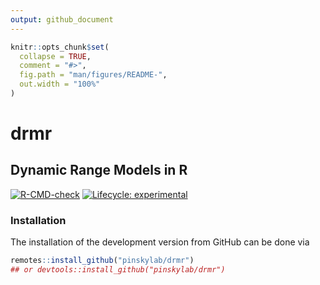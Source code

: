 ```yaml
---
output: github_document
---
```


<!-- README.md is generated from README.Rmd. Please edit that file -->

```r
knitr::opts_chunk$set(
  collapse = TRUE,
  comment = "#>",
  fig.path = "man/figures/README-",
  out.width = "100%"
)
```

# drmr

## **D**ynamic **R**ange **M**odels in **R**

<!-- badges: start -->
[![R-CMD-check](https://github.com/pinskylab/drmr/workflows/R-CMD-check/badge.svg)](https://github.com/pinskylab/drmr/actions)
[![Lifecycle: experimental](https://img.shields.io/badge/lifecycle-experimental-orange.svg)](https://lifecycle.r-lib.org/articles/stages.html#experimental)
<!-- badges: end -->

### Installation

The installation of the development version from GitHub can be done via
```r
remotes::install_github("pinskylab/drmr")
## or devtools::install_github("pinskylab/drmr")
```
